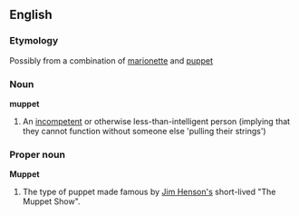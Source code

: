 ==English==
===Etymology===
Possibly from a combination of [[marionette]] and [[puppet]]

===Noun===
'''muppet'''
# An [[incompetent]] or otherwise less-than-intelligent person (implying that they cannot function without someone else 'pulling their strings')

===Proper noun===
'''Muppet'''
{{wikipedia}}
#The type of puppet made famous by [[w:Jim Henson|Jim Henson's]] short-lived "The Muppet Show".